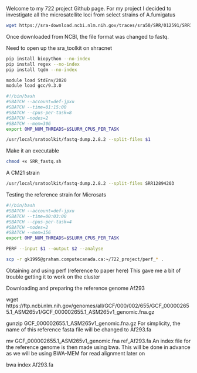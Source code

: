 Welcome to my 722 project Github page.
For my project I decided to investigate all the microsatellite loci from select strains of A.fumigatus



```bash
wget https://sra-download.ncbi.nlm.nih.gov/traces/sra50/SRR/012591/SRR12894203
```


Once downloaded from NCBI, the file format was changed to fastq.

Need to open up the sra_toolkit on shracnet


```bash
pip install biopython --no-index
pip install regex --no-index
pip install tqdm --no-index
```


```bash
module load StdEnv/2020
module load gcc/9.3.0
```



```bash
#!/bin/bash
#SBATCH --account=def-jpxu
#SBATCH --time=01:15:00
#SBATCH --cpus-per-task=8
#SBATCH —nodes=2
#SBATCH --mem=30G
export OMP_NUM_THREADS=$SLURM_CPUS_PER_TASK

/usr/local/sratoolkit/fastq-dump.2.8.2 --split-files $1
```

Make it an executable
```bash
chmod +x SRR_fastq.sh
```


A CM21 strain
```bash
/usr/local/sratoolkit/fastq-dump.2.8.2 --split-files SRR12894203
```


Testing the reference strain for Microsats
```bash
#!/bin/bash
#SBATCH --account=def-jpxu
#SBATCH --time=00:03:00
#SBATCH --cpus-per-task=4
#SBATCH —nodes=2
#SBATCH --mem=15G
export OMP_NUM_THREADS=$SLURM_CPUS_PER_TASK

PERF --input $1 --output $2 --analyse

```


```bash
scp -r gk1995@graham.computecanada.ca:~/722_project/perf_* .
```



Obtaining and using perf (reference to paper here)
This gave me a bit of trouble getting it to work on the cluster




Downloading and preparing the reference genome Af293

wget https://ftp.ncbi.nlm.nih.gov/genomes/all/GCF/000/002/655/GCF_000002655.1_ASM265v1/GCF_000002655.1_ASM265v1_genomic.fna.gz


gunzip GCF_000002655.1_ASM265v1_genomic.fna.gz
For simplicity, the name of this reference fasta file will be changed to Af293.fa

mv GCF_000002655.1_ASM265v1_genomic.fna ref_Af293.fa
An index file for the reference genome is then made using bwa. This will be done in advance as we will be using BWA-MEM for read alignment later on

bwa index Af293.fa


